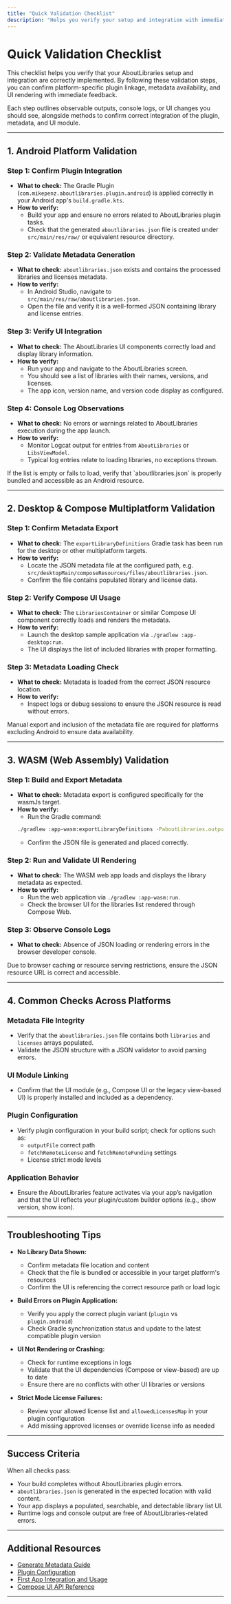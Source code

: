 ```yaml
---
title: "Quick Validation Checklist"
description: "Helps you verify your setup and integration with immediate feedback steps for each supported platform. Lists observable outputs, console logs, or UI changes you should see, and how to confirm correct linking of the plugin, metadata, and UI module."
---
```


# Quick Validation Checklist

This checklist helps you verify that your AboutLibraries setup and integration are correctly implemented. By following these validation steps, you can confirm platform-specific plugin linkage, metadata availability, and UI rendering with immediate feedback.

Each step outlines observable outputs, console logs, or UI changes you should see, alongside methods to confirm correct integration of the plugin, metadata, and UI module.

---

## 1. Android Platform Validation

### Step 1: Confirm Plugin Integration

- **What to check:** The Gradle Plugin (`com.mikepenz.aboutlibraries.plugin.android`) is applied correctly in your Android app's `build.gradle.kts`.
- **How to verify:**
  - Build your app and ensure no errors related to AboutLibraries plugin tasks.
  - Check that the generated `aboutlibraries.json` file is created under `src/main/res/raw/` or equivalent resource directory.

### Step 2: Validate Metadata Generation

- **What to check:** `aboutlibraries.json` exists and contains the processed libraries and licenses metadata.
- **How to verify:**
  - In Android Studio, navigate to `src/main/res/raw/aboutlibraries.json`.
  - Open the file and verify it is a well-formed JSON containing library and license entries.

### Step 3: Verify UI Integration

- **What to check:** The AboutLibraries UI components correctly load and display library information.
- **How to verify:**
  - Run your app and navigate to the AboutLibraries screen.
  - You should see a list of libraries with their names, versions, and licenses.
  - The app icon, version name, and version code display as configured.

### Step 4: Console Log Observations

- **What to check:** No errors or warnings related to AboutLibraries execution during the app launch.
- **How to verify:**
  - Monitor Logcat output for entries from `AboutLibraries` or `LibsViewModel`.
  - Typical log entries relate to loading libraries, no exceptions thrown.

<Note>
If the list is empty or fails to load, verify that `aboutlibraries.json` is properly bundled and accessible as an Android resource.
</Note>

---

## 2. Desktop & Compose Multiplatform Validation

### Step 1: Confirm Metadata Export

- **What to check:** The `exportLibraryDefinitions` Gradle task has been run for the desktop or other multiplatform targets.
- **How to verify:**
  - Locate the JSON metadata file at the configured path, e.g. `src/desktopMain/composeResources/files/aboutlibraries.json`.
  - Confirm the file contains populated library and license data.

### Step 2: Verify Compose UI Usage

- **What to check:** The `LibrariesContainer` or similar Compose UI component correctly loads and renders the metadata.
- **How to verify:**
  - Launch the desktop sample application via `./gradlew :app-desktop:run`.
  - The UI displays the list of included libraries with proper formatting.

### Step 3: Metadata Loading Check

- **What to check:** Metadata is loaded from the correct JSON resource location.
- **How to verify:**
  - Inspect logs or debug sessions to ensure the JSON resource is read without errors.

<Note>
Manual export and inclusion of the metadata file are required for platforms excluding Android to ensure data availability.
</Note>

---

## 3. WASM (Web Assembly) Validation

### Step 1: Build and Export Metadata

- **What to check:** Metadata export is configured specifically for the wasmJs target.
- **How to verify:**
  - Run the Gradle command:
  ```bash
  ./gradlew :app-wasm:exportLibraryDefinitions -PaboutLibraries.outputFile=src/jsMain/resources/aboutlibraries.json -PaboutLibraries.exportVariant=wasmJs
  ```
  - Confirm the JSON file is generated and placed correctly.

### Step 2: Run and Validate UI Rendering

- **What to check:** The WASM web app loads and displays the library metadata as expected.
- **How to verify:**
  - Run the web application via `./gradlew :app-wasm:run`.
  - Check the browser UI for the libraries list rendered through Compose Web.

### Step 3: Observe Console Logs

- **What to check:** Absence of JSON loading or rendering errors in the browser developer console.

<Warning>
Due to browser caching or resource serving restrictions, ensure the JSON resource URL is correct and accessible.
</Warning>

---

## 4. Common Checks Across Platforms

### Metadata File Integrity

- Verify that the `aboutlibraries.json` file contains both `libraries` and `licenses` arrays populated.
- Validate the JSON structure with a JSON validator to avoid parsing errors.

### UI Module Linking

- Confirm that the UI module (e.g., Compose UI or the legacy view-based UI) is properly installed and included as a dependency.

### Plugin Configuration

- Verify plugin configuration in your build script; check for options such as:
  - `outputFile` correct path
  - `fetchRemoteLicense` and `fetchRemoteFunding` settings
  - License strict mode levels

### Application Behavior

- Ensure the AboutLibraries feature activates via your app’s navigation and that the UI reflects your plugin/custom builder options (e.g., show version, show icon).

---

## Troubleshooting Tips

- **No Library Data Shown:**
  - Confirm metadata file location and content
  - Check that the file is bundled or accessible in your target platform's resources
  - Confirm the UI is referencing the correct resource path or load logic

- **Build Errors on Plugin Application:**
  - Verify you apply the correct plugin variant (`plugin` vs `plugin.android`)
  - Check Gradle synchronization status and update to the latest compatible plugin version

- **UI Not Rendering or Crashing:**
  - Check for runtime exceptions in logs
  - Validate that the UI dependencies (Compose or view-based) are up to date
  - Ensure there are no conflicts with other UI libraries or versions

- **Strict Mode License Failures:**
  - Review your allowed license list and `allowedLicensesMap` in your plugin configuration
  - Add missing approved licenses or override license info as needed

---

## Success Criteria

When all checks pass:

- Your build completes without AboutLibraries plugin errors.
- `aboutlibraries.json` is generated in the expected location with valid content.
- Your app displays a populated, searchable, and detectable library list UI.
- Runtime logs and console output are free of AboutLibraries-related errors.

---

## Additional Resources

- [Generate Metadata Guide](../generate-metadata)
- [Plugin Configuration](../plugin-configuration)
- [First App Integration and Usage](../first-app-integration)
- [Compose UI API Reference](../../../api-reference/compose-api/compose-librariescontainer-api)

---